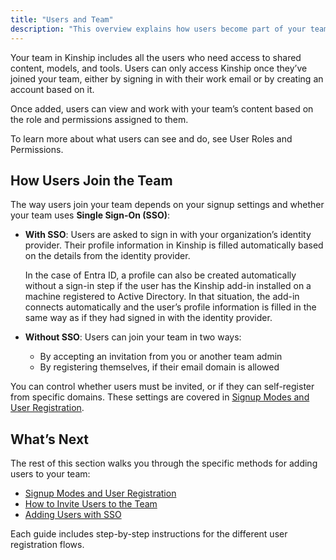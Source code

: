 ```yaml
---
title: "Users and Team"
description: "This overview explains how users become part of your team in Kinship, and what that means for access to content and features."
---
```


Your team in Kinship includes all the users who need access to shared content, models, and tools. Users can only access Kinship once they’ve joined your team, either by signing in with their work email or by creating an account based on it.

Once added, users can view and work with your team’s content based on the role and permissions assigned to them.

To learn more about what users can see and do, see User Roles and Permissions.


## How Users Join the Team

The way users join your team depends on your signup settings and whether your team uses **Single Sign-On (SSO)**:

- **With SSO**:
  Users are asked to sign in with your organization’s identity provider. Their profile information in Kinship is filled automatically based on the details from the identity provider.

  In the case of Entra ID, a profile can also be created automatically without a sign-in step if the user has the Kinship add-in installed on a machine registered to Active Directory. In that situation, the add-in connects automatically and the user’s profile information is filled in the same way as if they had signed in with the identity provider.

- **Without SSO**:
  Users can join your team in two ways:
  - By accepting an invitation from you or another team admin
  - By registering themselves, if their email domain is allowed

You can control whether users must be invited, or if they can self-register from specific domains. These settings are covered in [Signup Modes and User Registration](#).
## What’s Next

The rest of this section walks you through the specific methods for adding users to your team:

- [Signup Modes and User Registration](#)
- [How to Invite Users to the Team](#)
- [Adding Users with SSO](#)

Each guide includes step-by-step instructions for the different user registration flows.